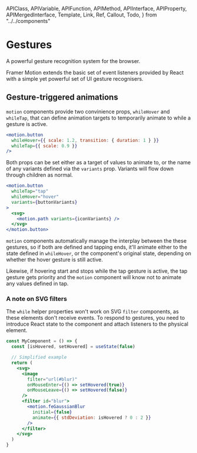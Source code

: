 <!-- 👋 Editing this file? Need help? → https://github.com/framer/api-docs/blob/master/CONTRIBUTING.md -->

  APIClass,
  APIVariable,
  APIFunction,
  APIMethod,
  APIInterface,
  APIProperty,
  APIMergedInterface,
  Template,
  Link,
  Ref,
  Callout,
  Todo,
} from "../../components"


# Gestures

<span className="lead">
  A powerful gesture recognition system for the browser.
</span>

<div>

Framer Motion extends the basic set of event listeners provided by React with a simple yet powerful set of UI gesture recognisers.

</div>

## Gesture-triggered animations

<div>

`motion` components provide two convinience props, `whileHover` and `whileTap`, that can define animation targets to temporarily animate to while a gesture is active.

</div>

```jsx
<motion.button
  whileHover={{ scale: 1.2, transition: { duration: 1 } }}
  whileTap={{ scale: 0.9 }}
/>
```

<div>

Both props can be set either as a target of values to animate to, or the name of any variants defined via the `variants` prop. Variants will flow down through children as normal.

</div>

```jsx
<motion.button
  whileTap="tap"
  whileHover="hover"
  variants={buttonVariants}
>
  <svg>
    <motion.path variants={iconVariants} />
  </svg>
</motion.button>
```

`motion` components automatically manage the interplay between the these gestures, so if both are defined and tapping ends, it'll animate either to the state defined in `whileHover`, or the component's original state, depending on whether the hover gesture is still active.

Likewise, if hovering start and stops while the tap gesture is active, the tap gesture gets priority and the `motion` component will know not to animate any values defined in tap.

### A note on SVG filters

The `while` helper properties won't work on SVG `filter` components, as these elements don't receive events. To respond to gestures, you need to introduce React state to the component and attach listeners to the physical element.

```jsx
const MyComponent = () => {
  const [isHovered, setHovered] = useState(false)

  // Simplified example
  return (
    <svg>
      <image
        filter="url(#blur)"
        onMouseEnter={() => setHovered(true)}
        onMouseLeave={() => setHovered(false)}
      />
      <filter id="blur">
        <motion.feGaussianBlur
          initial={false}
          animate={{ stdDeviation: isHovered ? 0 : 2 }}
        />
      </filter>
    </svg>
  )
}
```
